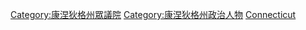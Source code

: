 [[Category:康涅狄格州眾議院|Category:康涅狄格州眾議院]]
[[Category:康涅狄格州政治人物|Category:康涅狄格州政治人物]]
[[Category:美國各州眾議員|Connecticut]]